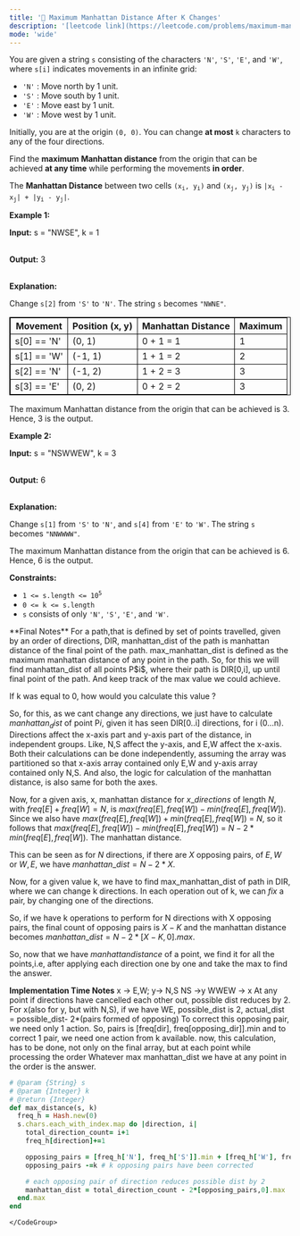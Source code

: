 ```yaml
---
title: '🧀 Maximum Manhattan Distance After K Changes'
description: '[leetcode link](https://leetcode.com/problems/maximum-manhattan-distance-after-k-changes/description/)'
mode: 'wide'
---
```

<Tabs>
  <Tab title="Question" icon="circle-question" iconType="regular">
    <Card>
      <p>You are given a string <code>s</code> consisting of the characters <code>&#39;N&#39;</code>, <code>&#39;S&#39;</code>, <code>&#39;E&#39;</code>, and <code>&#39;W&#39;</code>, where <code>s[i]</code> indicates movements in an infinite grid:</p>  <ul>  <li><code>&#39;N&#39;</code> : Move north by 1 unit.</li>  <li><code>&#39;S&#39;</code> : Move south by 1 unit.</li>  <li><code>&#39;E&#39;</code> : Move east by 1 unit.</li>  <li><code>&#39;W&#39;</code> : Move west by 1 unit.</li> </ul>  <p>Initially, you are at the origin <code>(0, 0)</code>. You can change <strong>at most</strong> <code>k</code> characters to any of the four directions.</p>  <p>Find the <strong>maximum</strong> <strong>Manhattan distance</strong> from the origin that can be achieved <strong>at any time</strong> while performing the movements <strong>in order</strong>.</p> The <strong>Manhattan Distance</strong> between two cells <code>(x<sub>i</sub>, y<sub>i</sub>)</code> and <code>(x<sub>j</sub>, y<sub>j</sub>)</code> is <code>|x<sub>i</sub> - x<sub>j</sub>| + |y<sub>i</sub> - y<sub>j</sub>|</code>.  <p><strong class="example">Example 1:</strong></p>  <div class="example-block"> <p><strong>Input:</strong> <span class="example-io">s = &quot;NWSE&quot;, k = 1</span></p>  <p><br/> <strong>Output:</strong> <span class="example-io">3</span></p>  <p><br/> <strong>Explanation:</strong></p>  <p>Change <code>s[2]</code> from <code>&#39;S&#39;</code> to <code>&#39;N&#39;</code>. The string <code>s</code> becomes <code>&quot;NWNE&quot;</code>.</p>  <table style="border: 1px solid black;">  <thead>   <tr>    <th style="border: 1px solid black;">Movement</th>    <th style="border: 1px solid black;">Position (x, y)</th>    <th style="border: 1px solid black;">Manhattan Distance</th>    <th style="border: 1px solid black;">Maximum</th>   </tr>  </thead>  <tbody>   <tr>    <td style="border: 1px solid black;">s[0] == &#39;N&#39;</td>    <td style="border: 1px solid black;">(0, 1)</td>    <td style="border: 1px solid black;">0 + 1 = 1</td>    <td style="border: 1px solid black;">1</td>   </tr>   <tr>    <td style="border: 1px solid black;">s[1] == &#39;W&#39;</td>    <td style="border: 1px solid black;">(-1, 1)</td>    <td style="border: 1px solid black;">1 + 1 = 2</td>    <td style="border: 1px solid black;">2</td>   </tr>   <tr>    <td style="border: 1px solid black;">s[2] == &#39;N&#39;</td>    <td style="border: 1px solid black;">(-1, 2)</td>    <td style="border: 1px solid black;">1 + 2 = 3</td>    <td style="border: 1px solid black;">3</td>   </tr>   <tr>    <td style="border: 1px solid black;">s[3] == &#39;E&#39;</td>    <td style="border: 1px solid black;">(0, 2)</td>    <td style="border: 1px solid black;">0 + 2 = 2</td>    <td style="border: 1px solid black;">3</td>   </tr>  </tbody> </table>  <p>The maximum Manhattan distance from the origin that can be achieved is 3. Hence, 3 is the output.</p> </div>  <p><strong class="example">Example 2:</strong></p>  <div class="example-block"> <p><strong>Input:</strong> <span class="example-io">s = &quot;NSWWEW&quot;, k = 3</span></p>  <p><br/> <strong>Output:</strong> <span class="example-io">6</span></p>  <p><br/> <strong>Explanation:</strong></p>  <p>Change <code>s[1]</code> from <code>&#39;S&#39;</code> to <code>&#39;N&#39;</code>, and <code>s[4]</code> from <code>&#39;E&#39;</code> to <code>&#39;W&#39;</code>. The string <code>s</code> becomes <code>&quot;NNWWWW&quot;</code>.</p>  <p>The maximum Manhattan distance from the origin that can be achieved is 6. Hence, 6 is the output.</p> </div>   <p><strong>Constraints:</strong></p>  <ul>  <li><code>1 &lt;= s.length &lt;= 10<sup>5</sup></code></li>  <li><code>0 &lt;= k &lt;= s.length</code></li>  <li><code>s</code> consists of only <code>&#39;N&#39;</code>, <code>&#39;S&#39;</code>, <code>&#39;E&#39;</code>, and <code>&#39;W&#39;</code>.</li> </ul> 
    </Card>
  </Tab>
  <Tab title="Solution" icon="lightbulb" iconType="regular" >
    <Card>
      **Final Notes**
For a path,that is defined by set of points travelled, given by an order of directions, DIR, manhattan_dist of the path is manhattan distance
of the final point of the path. max_manhattan_dist is defined as the maximum manhattan distance of any point in the path. So, for this we will
find manhattan_dist of all points P$i$, where their path is DIR[0,i], up until final point of the path. And keep track of the max value we could achieve.

If k was equal to 0, how would you calculate this value ?

So, for this, as we cant change any directions, we just have to calculate $manhattan_dist$ of point P$i$, given it has seen DIR[0..i] directions, for i (0...n).
Directions affect the x-axis part and y-axis part of the distance, in independent groups. Like, N,S affect the y-axis, and E,W affect the x-axis. Both their calculations can be done independently, assuming the array was partitioned so that x-axis array contained only E,W and y-axis array contained only N,S. And also, the logic for 
calculation of the manhattan distance, is also same for both the axes. 

Now, for a given axis, x, manhattan distance for  $x\_directions$ of length $N$, with $freq[E]+freq[W]=N$, is $max(freq[E], freq[W]) - min(freq[E], freq[W])$. Since we also have $max(freq[E], freq[W]) + min(freq[E], freq[W])$ = $N$, so it follows that 
$max(freq[E], freq[W]) - min(freq[E], freq[W])$ = $N-2*min(freq[E], freq[W])$. The manhattan distance.

This can be seen as for $N$ directions, if there are $X$ opposing pairs, of $E,W$ or $W,E$, we have $manhattan\_dist = N - 2 * X$.

Now, for a given value k, we have to find max_manhattan_dist of path in DIR, where we can change k directions. 
In each operation out of k, we can $fix$ a pair, by changing one of the directions. 

So, if we have k operations to perform for N directions with X opposing pairs, the final count of opposing pairs is $X-K$  and the manhattan distance becomes $manhattan\_dist = N - 2 * [X-K, 0].max$.

So, now that we have $manhattan distance$ of a point, we find it for all the points,i.e, after applying each direction one by one and take the max to find the answer. 

**Implementation Time Notes**
x -&gt; E,W; y-&gt; N,S
NS -&gt;y
WWEW -&gt; x
At any point if directions have cancelled each other out, possible dist reduces by 2.
For x(also for y, but with N,S), if we have WE, possible_dist is 2, actual_dist = possible_dist- 2*(pairs formed of opposing)
To correct this opposing pair, we need only 1 action. So, pairs is [freq[dir], freq[opposing_dir]].min
and to correct 1 pair, we need one action from k available.
now, this calculation, has to be done, not only on the final array, but at each point while processing the order
Whatever max manhattan_dist we have at any point in the order is the answer.
    </Card>
  <Expandable title="code">
    <CodeGroup dropdown>
```ruby title="Maximum Manhattan Distance After K Changes" lines
# @param {String} s
# @param {Integer} k
# @return {Integer}
def max_distance(s, k)
  freq_h = Hash.new(0)
  s.chars.each_with_index.map do |direction, i|
    total_direction_count= i+1
    freq_h[direction]+=1

    opposing_pairs = [freq_h['N'], freq_h['S']].min + [freq_h['W'], freq_h['E']].min
    opposing_pairs -=k # k opposing pairs have been corrected

    # each opposing pair of direction reduces possible dist by 2
    manhattan_dist = total_direction_count - 2*[opposing_pairs,0].max
  end.max
end
```
    </CodeGroup>
  </Expandable>
  </Tab>
</Tabs>